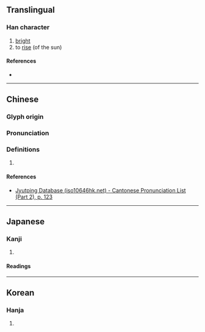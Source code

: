 {{character info}}
==Translingual==

===Han character===
{{Han char|rn=72|rad=日|as=11|sn=15|four=60046|canj=AYTJ|ids=⿰日章}}

# [[bright]]
# to [[rise]] (of the sun)

====References====
* {{Han ref|kx=0499.260|dkj=14133|dj=0868.320|hdz=21534.160|uh=66B2|ud=26290|bh=E5C6|bd=58822}}

----

==Chinese==
{{zh-forms}}

===Glyph origin===
{{Han etym}}

===Pronunciation===
{{zh-pron
|m=zhāng
|c=zoeng1
|mc=y
|oc=y
|cat=
}}

===Definitions===
{{zh-hanzi}}

# {{rfdef|zh}}

====References====
* [http://www.iso10646hk.net/jp/document/download.jsp Jyutping Database (iso10646hk.net) - Cantonese Pronunciation List (Part 2), p. 123]

----

==Japanese==

===Kanji===
{{ja-kanji|grade=|rs=日11}}

# {{rfdef|ja|sort=日11}}

====Readings====
{{ja-readings|on=しょう|kun=|nanori=すすむ}}

----

==Korean==

===Hanja===
{{ko-hanja|hangeul=장|eumhun=}}

# {{rfdef|ko|sort=日11}}